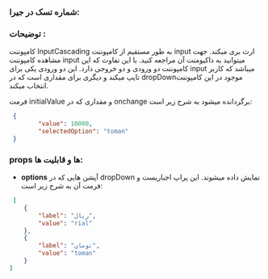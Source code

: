 <!-- InputCascading.stories.mdx -->


<Meta title="COMPONENTS/Molecules/InputCascading/Docs" />


### شماره تسک در جیرا:

### توضیحات :

کامپوننت InputCascading به طور مستقیم از کامپوننت input ارث بری میکند. جهت مشاهده کامپوننت input میتوانید به داکیومنت آن مراجعه کنید. با این تفاوت که این کامپوننت دو ورودی و دو خروجی  دارد. این دو ورودی یکی برای input میباشد که کاربر تایپ میکند و دیگری برای مقداری است که در dropDownموجود در این کامپوننت انتخاب میکند.


فرمت initialValue  و مقداری که در onchange برگردانده میشود به شرح زیر است:

```json
 {
        "value": 10000,
        "selectedOption": "toman"
 }
```

### props ها و قابلیت ها:

- **options** آپشن هایی که در dropDown نمایش داده میشوند. این پراپ اجباریست و فرمت آن به شرح زیر است:
```json
 [
    {
        "label": "ریال",
        "value": "rial"
    },
    {
        "label": "تومان",
        "value": "toman"
    }
]
```


